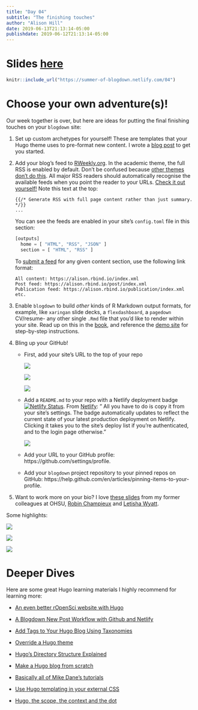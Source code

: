 ```yaml
---
title: "Day 04"
subtitle: "The finishing touches"
author: "Alison Hill"
date: 2019-06-13T21:13:14-05:00
publishdate: 2019-06-12T21:13:14-05:00
---
```



# Slides <a href="/04" target="_blank">here</a>

```r
knitr::include_url("https://summer-of-blogdown.netlify.com/04")
```


# Choose your own adventure(s)! {#going-farther}

Our week together is over, but here are ideas for putting the final finishing touches on your `blogdown` site:

1. Set up custom archetypes for yourself! These are templates that your Hugo theme uses to pre-format new content. I wrote a [blog post](https://alison.rbind.io/post/2019-02-19-hugo-archetypes/) to get you started.

1. Add your blog's feed to [RWeekly.org](https://rweekly.org/). In the academic theme, the full RSS is enabled by default. Don't be confused because [other themes don't do this](https://stackoverflow.com/a/49080861/9437012). All major RSS readers should automatically recognise the available feeds when you point the reader to your URLs. [Check it out yourself!](https://github.com/gcushen/hugo-academic/blob/master/layouts/_default/rss.xml) Note this text at the top:

    ```
    {{/* Generate RSS with full page content rather than just summary. */}}
    ...
    ```
    
    You can see the feeds are enabled in your site's `config.toml` file in this section:
    
    ```js
    [outputs]
      home = [ "HTML", "RSS", "JSON" ]
      section = [ "HTML", "RSS" ]
    ```
    
    To [submit a feed](https://rweekly.org/submit) for any given content section, use the following link format:
    
    ```
    All content: https://alison.rbind.io/index.xml
    Post feed: https://alison.rbind.io/post/index.xml
    Publication feed: https://alison.rbind.io/publication/index.xml
    etc.
    ```

1. Enable `blogdown` to build *other* kinds of R Markdown output formats, for example, like `xaringan` slide decks, a `flexdashboard`, a `pagedown` CV/resume- any other single `.Rmd` file that you'd like to render within your site. Read up on this in the [book](https://bookdown.org/yihui/blogdown/static-files.html), and reference the [demo site](https://blogdown-demo.rbind.io/2017/09/06/adding-r-markdown-documents-of-other-output-formats/) for step-by-step instructions.

1. Bling up your GitHub! 
    + First, add your site's URL to the top of your repo
    
      ![](../assets/repo-1.png)
  
      ![](../assets/repo-2.png)
  
      ![](../assets/repo-3.png)
    
    + Add a `README.md` to your repo with a Netlify deployment badge [![Netlify Status](https://api.netlify.com/api/v1/badges/cac601bf-77e4-4d7f-b4ec-db2b08829e20/deploy-status)](https://app.netlify.com/sites/summer-of-blogdown/deploys). From [Netlify](https://www.netlify.com/blog/2019/01/29/sharing-the-love-with-netlify-deployment-badges/): " All you have to do is copy it from your site’s settings. The badge automatically updates to reflect the current state of your latest production deployment on Netlify. Clicking it takes you to the site’s deploy list if you’re authenticated, and to the login page otherwise."
      
      ![](https://www.netlify.com/img/blog/badges%20in%20ui@2x.png)
      
    + Add your URL to your GitHub profile: https://github.com/settings/profile.
    
    + Add your `blogdown` project repository to your pinned repos on GitHub: https://help.github.com/en/articles/pinning-items-to-your-profile.
    
    
1. Want to work more on your bio? I love [these slides](https://docs.google.com/presentation/d/1pt8eXaGkFH8JTfOjcyvqt1n6DsUs5bSMuHy_NxepMfQ/edit?usp=sharing) from my former colleagues at OHSU, [Robin Champieux](https://twitter.com/rchampieux) and [Letisha Wyatt](https://twitter.com/dr_lrwyatt).

Some highlights:

  ![](../assets/bio-slide1.png)
  
  ![](../assets/bio-slide2.png)
  
  ![](../assets/bio-slide3.png)

# Deeper Dives

Here are some great Hugo learning materials I highly recommend for learning more:

+ [An even better rOpenSci website with Hugo](https://ropensci.org/technotes/2019/01/09/hugo/)

+ [A Blogdown New Post Workflow with Github and Netlify ](https://www.garrickadenbuie.com/blog/blogdown-netlify-new-post-workflow/)

+ [Add Tags to Your Hugo Blog Using Taxonomies](https://www.jakewiesler.com/blog/hugo-taxonomies/)

+ [Override a Hugo theme](https://zwbetz.com/override-a-hugo-theme/)

+ [Hugo's Directory Structure Explained](https://www.jakewiesler.com/blog/hugo-directory-structure/)

+ [Make a Hugo blog from scratch](https://zwbetz.com/make-a-hugo-blog-from-scratch/)

+ [Basically all of Mike Dane's tutorials](https://www.mikedane.com/static-site-generators/hugo/)

+ [Use Hugo templating in your external CSS](https://zwbetz.com/use-hugo-templating-in-your-external-css/)

+ [Hugo, the scope, the context and the dot](https://regisphilibert.com/blog/2018/02/hugo-the-scope-the-context-and-the-dot/)
